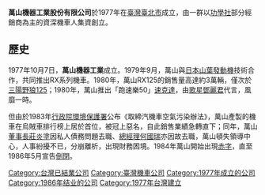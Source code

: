 {{Infobox Company 
| company_name = 萬山機器工業股份有限公司
| company_name_en = 
| company_logo = 
| company_type = 已倒閉
| market_information = 
| foundation = 1977年
| defunct = 1986年5月 
| location = {{TW}}
| zip_code = 
| telephone_no =  
| chairman = 莊炎塗
| GM  = 何國瑞
| industry = 
| products = 
| capital = 
| company_slogan = 
| revenue = 
| operating_income = 
| net_income = 
| num_employees = 
| parent = 
| subsid = 
| homepage = 
| footnotes = 
}}

'''萬山機器工業股份有限公司'''於1977年在[[臺灣|臺灣]][[臺北市|臺北市]]成立，由一群以[[功學社|功學社]]部分經銷商為主的資深機車人集資創立。

== 歷史 ==
1977年10月7日，'''萬山機器工業'''成立。1979年9月，萬山與[[日本|日本]][[山葉發動機|山葉發動機]]技術合作，共同推出RX系列機車。1980年，萬山RX125的銷售量高達約3萬輛，僅次於[[三陽野狼125|三陽野狼125]]；1980年，萬山推出「跑速樂50」[[速克達|速克達]]，由[[歌星|歌星]][[鄧麗君|鄧麗君]]代言，風靡一時。

但由於1983年[[行政院環境保護署|行政院環境保護署]]公布《取締汽機車空氣污染辦法》，萬山產製的機車在烏賊車排行榜上居於首位，被冠上惡名，自此銷售業績急轉直下；同年，萬山[[董事長|董事長]][[莊炎塗|莊炎塗]]因私人債務問題去職、[[總經理|總經理]][[何國瑞|何國瑞]]亦因故去職，萬山頓失領導中心，人事紛擾不已，分崩離析，出現財務困境。1984年萬山開始出現[[赤字|赤字]]，直至1986年5月宣告[[倒閉|倒閉]]。

[[Category:台灣已結業公司|Category:台灣已結業公司]]
[[Category:臺灣機車公司|Category:臺灣機車公司]]
[[Category:1977年成立的公司|Category:1977年成立的公司]]
[[Category:1986年结业的公司|Category:1986年结业的公司]]
[[Category:1977年台灣建立|Category:1977年台灣建立]]